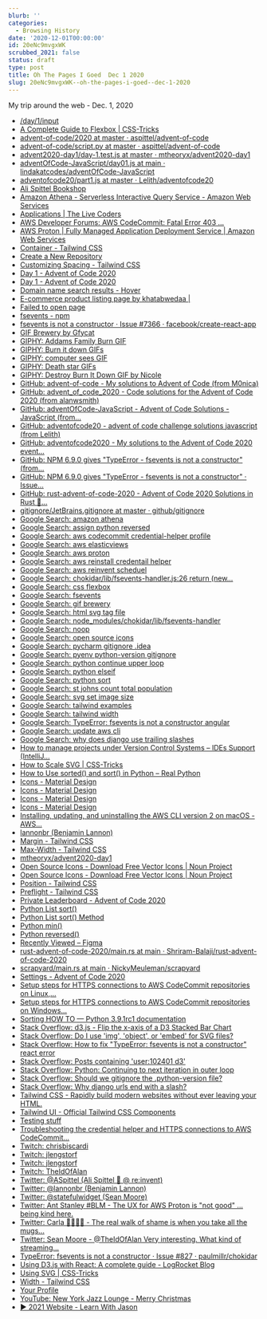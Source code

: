 ```yaml
---
blurb: ''
categories:
  - Browsing History
date: '2020-12-01T00:00:00'
id: 20eNc9mvgxWK
scrubbed_2021: false
status: draft
type: post
title: Oh The Pages I Goed  Dec 1 2020
slug: 20eNc9mvgxWK--oh-the-pages-i-goed--dec-1-2020
---
```


My trip around the web - Dec. 1, 2020

- [/day/1/input](https://adventofcode.com/2020/day/1/input)
- [A Complete Guide to Flexbox | CSS-Tricks](https://css-tricks.com/snippets/css/a-guide-to-flexbox/)
- [advent-of-code/2020 at master · aspittel/advent-of-code](https://github.com/aspittel/advent-of-code/tree/master/2020)
- [advent-of-code/script.py at master · aspittel/advent-of-code](https://github.com/aspittel/advent-of-code/blob/master/2020/dec-01/script.py)
- [advent2020-day1/day-1.test.js at master · mtheoryx/advent2020-day1](https://github.com/mtheoryx/advent2020-day1/blob/master/src/day-1.test.js)
- [adventOfCode-JavaScript/day01.js at main · lindakatcodes/adventOfCode-JavaScript](https://github.com/lindakatcodes/adventOfCode-JavaScript/blob/main/2020%20Solutions/day01.js)
- [adventofcode20/part1.js at master · Lelith/adventofcode20](https://github.com/Lelith/adventofcode20/blob/master/day1/part1.js)
- [Ali Spittel Bookshop](https://bookshop.org/shop/welearncode)
- [Amazon Athena - Serverless Interactive Query Service - Amazon Web Services](https://aws.amazon.com/athena/)
- [Applications | The Live Coders](https://livecoders.dev/applications)
- [AWS Developer Forums: AWS CodeCommit: Fatal Error 403 ...](https://forums.aws.amazon.com/thread.jspa?threadID=198356)
- [AWS Proton | Fully Managed Application Deployment Service | Amazon Web Services](https://aws.amazon.com/proton/)
- [Container - Tailwind CSS](https://tailwindcss.com/docs/container)
- [Create a New Repository](https://github.com/new)
- [Customizing Spacing - Tailwind CSS](https://tailwindcss.com/docs/customizing-spacing)
- [Day 1 - Advent of Code 2020](https://adventofcode.com/2020/day/1)
- [Day 1 - Advent of Code 2020](https://adventofcode.com/2020/day/1#part2)
- [Domain name search results - Hover](https://www.hover.com/domains/results?utf8=%E2%9C%93&q=grimoire)
- [E-commerce product listing page by khatabwedaa |](https://tailwindcomponents.com/component/e-commerce-product-listing-page)
- [Failed to open page](http://34.236.79.39/#pgatour)
- [fsevents - npm](https://www.npmjs.com/package/fsevents)
- [fsevents is not a constructor · Issue #7366 · facebook/create-react-app](https://github.com/facebook/create-react-app/issues/7366)
- [GIF Brewery by Gfycat](https://gfycat.com/gifbrewery)
- [GIPHY: Addams Family Burn GIF](https://giphy.com/gifs/burn-wednesday-addams-family-wKiZeZVXS5MQg)
- [GIPHY: Burn it down GIFs](https://giphy.com/search/burn-it-down)
- [GIPHY: computer sees GIF](https://giphy.com/gifs/photobucket-sees-10cvJCkgoH4AEM)
- [GIPHY: Death star GIFs](https://giphy.com/search/death-star)
- [GIPHY: Destroy Burn It Down GIF by Nicole](https://giphy.com/gifs/antifa-moltov-simpsons-j6vp6NJcZBO1A0EYY8)
- [GitHub: advent-of-code - My solutions to Advent of Code (from M0nica)](https://github.com/M0nica/advent-of-code)
- [GitHub: advent_of_code_2020 - Code solutions for the Advent of Code 2020 (from alanwsmith)](https://github.com/alanwsmith/advent_of_code_2020)
- [GitHub: adventOfCode-JavaScript - Advent of Code Solutions - JavaScript (from...](https://github.com/lindakatcodes/adventOfCode-JavaScript)
- [GitHub: adventofcode20 - advent of code challenge solutions javascript (from Lelith)](https://github.com/Lelith/adventofcode20)
- [GitHub: adventofcode2020 - My solutions to the Advent of Code 2020 event...](https://github.com/Maximization/adventofcode2020)
- [GitHub: NPM 6.9.0 gives "TypeError - fsevents is not a constructor" (from...](https://lifesaver.codes/answer/v3-0-0-with-node-v12-npm-6-9-0-gives-typeerror-fsevents-is-not-a-constructor)
- [GitHub: NPM 6.9.0 gives "TypeError - fsevents is not a constructor" · Issue...](https://github.com/facebook/create-react-app/issues/6891)
- [GitHub: rust-advent-of-code-2020 - Advent of Code 2020 Solutions in Rust 🦀...](https://github.com/Shriram-Balaji/rust-advent-of-code-2020)
- [gitignore/JetBrains.gitignore at master · github/gitignore](https://github.com/github/gitignore/blob/master/Global/JetBrains.gitignore)
- [Google Search: amazon athena](https://www.google.com/search?client=safari&rls=en&q=amazon+athena&ie=UTF-8&oe=UTF-8)
- [Google Search: assign python reversed](https://www.google.com/search?client=safari&rls=en&q=assign+python+reversed&ie=UTF-8&oe=UTF-8)
- [Google Search: aws codecommit credential-helper profile](https://www.google.com/search?client=safari&rls=en&q=aws+codecommit+credential-helper+profile&ie=UTF-8&oe=UTF-8)
- [Google Search: aws elasticviews](https://www.google.com/search?client=safari&rls=en&q=aws+elasticviews&ie=UTF-8&oe=UTF-8)
- [Google Search: aws proton](https://www.google.com/search?client=safari&rls=en&q=aws+proton&ie=UTF-8&oe=UTF-8)
- [Google Search: aws reinstall credentail helper](https://www.google.com/search?client=safari&rls=en&q=aws+reinstall+credentail+helper&ie=UTF-8&oe=UTF-8)
- [Google Search: aws reinvent scheduel](https://www.google.com/search?client=safari&rls=en&q=aws+reinvent+scheduel&ie=UTF-8&oe=UTF-8)
- [Google Search: chokidar/lib/fsevents-handler.js:26 return (new...](https://www.google.com/search?client=safari&rls=en&q=chokidar/lib/fsevents-handler.js:26+++return+(new+fsevents(path)).on(%27fsevent%27,+callback).start();&ie=UTF-8&oe=UTF-8)
- [Google Search: css flexbox](https://www.google.com/search?client=safari&rls=en&q=css+flexbox&ie=UTF-8&oe=UTF-8)
- [Google Search: fsevents](https://www.google.com/search?client=safari&rls=en&q=fsevents&ie=UTF-8&oe=UTF-8)
- [Google Search: gif brewery](https://www.google.com/search?client=safari&rls=en&q=gif+brewery&ie=UTF-8&oe=UTF-8)
- [Google Search: html svg tag file](https://www.google.com/search?client=safari&rls=en&q=html+svg+tag+file&ie=UTF-8&oe=UTF-8)
- [Google Search: node_modules/chokidar/lib/fsevents-handler](https://www.google.com/search?client=safari&rls=en&q=node_modules/chokidar/lib/fsevents-handler&ie=UTF-8&oe=UTF-8)
- [Google Search: noop](https://www.google.com/search?client=safari&rls=en&q=noop&ie=UTF-8&oe=UTF-8)
- [Google Search: open source icons](https://www.google.com/search?client=safari&rls=en&q=open+source+icons&ie=UTF-8&oe=UTF-8)
- [Google Search: pycharm gitignore .idea](https://www.google.com/search?client=safari&rls=en&q=pycharm+gitignore+.idea&ie=UTF-8&oe=UTF-8)
- [Google Search: pyenv python-version gitignore](https://www.google.com/search?client=safari&rls=en&q=pyenv+python-version+gitignore&ie=UTF-8&oe=UTF-8)
- [Google Search: python continue upper loop](https://www.google.com/search?client=safari&rls=en&q=python+continue+upper+loop&ie=UTF-8&oe=UTF-8)
- [Google Search: python elseif](https://www.google.com/search?client=safari&rls=en&q=python+elseif&ie=UTF-8&oe=UTF-8)
- [Google Search: python sort](https://www.google.com/search?client=safari&rls=en&q=python+sort&ie=UTF-8&oe=UTF-8)
- [Google Search: st johns count total population](https://www.google.com/search?client=safari&rls=en&q=st+johns+count+total+population&ie=UTF-8&oe=UTF-8)
- [Google Search: svg set image size](https://www.google.com/search?client=safari&rls=en&q=svg+set+image+size&ie=UTF-8&oe=UTF-8)
- [Google Search: tailwind examples](https://www.google.com/search?client=safari&rls=en&q=tailwind+examples&ie=UTF-8&oe=UTF-8)
- [Google Search: tailwind width](https://www.google.com/search?client=safari&rls=en&q=tailwind+width&ie=UTF-8&oe=UTF-8)
- [Google Search: TypeError: fsevents is not a constructor angular](https://www.google.com/search?newwindow=1&client=safari&rls=en&ei=NYnGX6bDAuCYwbkP-e-EQA&q=TypeError%3A+fsevents+is+not+a+constructor+angular&oq=TypeError%3A+fsevents+is+not+a+constructor+angular&gs_lcp=CgZwc3ktYWIQAzIFCAAQyQM6BAgAEEc6AggAOgYIABAWEB46BAgAEENQuGJYs29g2XFoAHACeACAAWOIAZIFkgEBOJgBAKABAaoBB2d3cy13aXrIAQjAAQE&sclient=psy-ab&ved=0ahUKEwjmsfbYsq3tAhVgTDABHfk3AQgQ4dUDCAw&uact=5)
- [Google Search: update aws cli](https://www.google.com/search?client=safari&rls=en&q=update+aws+cli&ie=UTF-8&oe=UTF-8)
- [Google Search: why does django use trailing slashes](https://www.google.com/search?client=safari&rls=en&q=why+does+django+use+trailing+slashes&ie=UTF-8&oe=UTF-8)
- [How to manage projects under Version Control Systems – IDEs Support (IntelliJ...](https://intellij-support.jetbrains.com/hc/en-us/articles/206544839)
- [How to Scale SVG | CSS-Tricks](https://css-tricks.com/scale-svg/)
- [How to Use sorted() and sort() in Python – Real Python](https://realpython.com/python-sort/)
- [Icons - Material Design](https://material.io/resources/icons/?style=baseline)
- [Icons - Material Design](https://material.io/resources/icons/?icon=grade&style=baseline)
- [Icons - Material Design](https://material.io/resources/icons/?icon=line_style&style=baseline)
- [Icons - Material Design](https://material.io/resources/icons/?icon=support&style=baseline)
- [Installing, updating, and uninstalling the AWS CLI version 2 on macOS - AWS...](https://docs.aws.amazon.com/cli/latest/userguide/install-cliv2-mac.html)
- [lannonbr (Benjamin Lannon)](https://github.com/lannonbr)
- [Margin - Tailwind CSS](https://tailwindcss.com/docs/margin#class-reference)
- [Max-Width - Tailwind CSS](https://tailwindcss.com/docs/max-width)
- [mtheoryx/advent2020-day1](https://github.com/mtheoryx/advent2020-day1)
- [Open Source Icons - Download Free Vector Icons | Noun Project](https://thenounproject.com/term/open-source/23911/)
- [Open Source Icons - Download Free Vector Icons | Noun Project](https://thenounproject.com/term/open-source/749139/)
- [Position - Tailwind CSS](https://tailwindcss.com/docs/position)
- [Preflight - Tailwind CSS](https://tailwindcss.com/docs/preflight)
- [Private Leaderboard - Advent of Code 2020](https://adventofcode.com/2020/leaderboard/private/view/679286)
- [Python List sort()](https://www.programiz.com/python-programming/methods/list/sort)
- [Python List sort() Method](https://www.w3schools.com/python/ref_list_sort.asp)
- [Python min()](https://www.programiz.com/python-programming/methods/built-in/min)
- [Python reversed()](https://www.programiz.com/python-programming/methods/built-in/reversed)
- [Recently Viewed – Figma](https://www.figma.com/files/recent)
- [rust-advent-of-code-2020/main.rs at main · Shriram-Balaji/rust-advent-of-code-2020](https://github.com/Shriram-Balaji/rust-advent-of-code-2020/blob/main/day-one/src/main.rs)
- [scrapyard/main.rs at main · NickyMeuleman/scrapyard](https://github.com/NickyMeuleman/scrapyard/blob/main/advent_of_code/2020/day_01/src/main.rs)
- [Settings - Advent of Code 2020](https://adventofcode.com/2020/settings)
- [Setup steps for HTTPS connections to AWS CodeCommit repositories on Linux,...](https://docs.aws.amazon.com/codecommit/latest/userguide/setting-up-https-unixes.html)
- [Setup steps for HTTPS connections to AWS CodeCommit repositories on Windows...](https://docs.aws.amazon.com/codecommit/latest/userguide/setting-up-https-windows.html)
- [Sorting HOW TO — Python 3.9.1rc1 documentation](https://docs.python.org/3/howto/sorting.html)
- [Stack Overflow: d3.js - Flip the x-axis of a D3 Stacked Bar Chart](https://stackoverflow.com/questions/29720101/flip-the-x-axis-of-a-d3-stacked-bar-chart)
- [Stack Overflow: Do I use 'img', 'object', or 'embed' for SVG files?](https://stackoverflow.com/questions/4476526/do-i-use-img-object-or-embed-for-svg-files)
- [Stack Overflow: How to fix "TypeError: fsevents is not a constructor" react error](https://stackoverflow.com/questions/56057325/how-to-fix-typeerror-fsevents-is-not-a-constructor-react-error)
- [Stack Overflow: Posts containing 'user:102401 d3'](https://stackoverflow.com/search?q=user%3A102401+d3)
- [Stack Overflow: Python: Continuing to next iteration in outer loop](https://stackoverflow.com/questions/1859072/python-continuing-to-next-iteration-in-outer-loop)
- [Stack Overflow: Should we gitignore the .python-version file?](https://stackoverflow.com/questions/54315206/should-we-gitignore-the-python-version-file)
- [Stack Overflow: Why django urls end with a slash?](https://stackoverflow.com/questions/42212122/why-django-urls-end-with-a-slash/42213107)
- [Tailwind CSS - Rapidly build modern websites without ever leaving your HTML.](https://tailwindcss.com/)
- [Tailwind UI - Official Tailwind CSS Components](https://tailwindui.com/preview)
- [Testing stuff](https://codepen.io/snorkss/full/qBNzqQG)
- [Troubleshooting the credential helper and HTTPS connections to AWS CodeCommit...](https://docs.aws.amazon.com/codecommit/latest/userguide/troubleshooting-ch.html)
- [Twitch: chrisbiscardi](https://www.twitch.tv/chrisbiscardi)
- [Twitch: jlengstorf](https://www.twitch.tv/jlengstorf?referrer=raid)
- [Twitch: jlengstorf](https://www.twitch.tv/videos/814344918)
- [Twitch: TheIdOfAlan](https://www.twitch.tv/theidofalan)
- [Twitter: @ASpittel (Ali Spittel 🐞 @ re:invent)](https://twitter.com/aspittel)
- [Twitter: @lannonbr (Benjamin Lannon)](https://twitter.com/lannonbr)
- [Twitter: @statefulwidget (Sean Moore)](https://twitter.com/statefulwidget)
- [Twitter: Ant Stanley #BLM - The UX for AWS Proton is "not good" ... being kind here.](https://twitter.com/IamStan/status/1333858100500176896)
- [Twitter: Carla 🤖👩🏻‍💻 - The real walk of shame is when you take all the mugs...](https://twitter.com/CodesCarla/status/1333869065924993026)
- [Twitter: Sean Moore - @TheIdOfAlan Very interesting. What kind of streaming...](https://twitter.com/statefulwidget/status/1333780139205824513)
- [TypeError: fsevents is not a constructor · Issue #827 · paulmillr/chokidar](https://github.com/paulmillr/chokidar/issues/827)
- [Using D3.js with React: A complete guide - LogRocket Blog](https://blog.logrocket.com/data-visualization-in-react-using-react-d3-c35835af16d0/)
- [Using SVG | CSS-Tricks](https://css-tricks.com/using-svg/)
- [Width - Tailwind CSS](https://tailwindcss.com/docs/width)
- [Your Profile](https://github.com/settings/profile)
- [YouTube: New York Jazz Lounge - Merry Christmas](https://www.youtube.com/watch?v=5tXht-NGmc0)
- [▶ 2021 Website - Learn With Jason](https://www.figma.com/proto/XGjDG1lvEYnjNpS9EwjU3Y/Learn-With-Jason?node-id=1218%3A24815&scaling=min-zoom)
